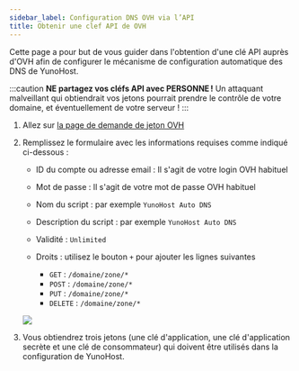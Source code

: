 ```yaml
---
sidebar_label: Configuration DNS OVH via l’API
title: Obtenir une clef API de OVH
---
```


Cette page a pour but de vous guider dans l'obtention d'une clé API auprès d'OVH afin de configurer le mécanisme de configuration automatique des DNS de YunoHost.

:::caution
**NE partagez vos cléfs API avec PERSONNE !** Un attaquant malveillant qui obtiendrait vos jetons pourrait prendre le contrôle de votre domaine, et éventuellement de votre serveur !
:::

1. Allez sur [la page de demande de jeton OVH](https://eu.api.ovh.com/createToken/)


2. Remplissez le formulaire avec les informations requises comme indiqué ci-dessous :

    - ID du compte ou adresse email : Il s'agit de votre login OVH habituel

    - Mot de passe : Il s'agit de votre mot de passe OVH habituel

    - Nom du script : par exemple `YunoHost Auto DNS`

    - Description du script : par exemple `YunoHost Auto DNS`

    - Validité : `Unlimited`

    - Droits : utilisez le bouton `+` pour ajouter les lignes suivantes
      - `GET` : `/domaine/zone/*`
      - `POST` : `/domaine/zone/*`
      - `PUT` : `/domaine/zone/*`
      - `DELETE` : `/domaine/zone/*`

    ![](/img/providers/registrar_api_ovh_1.png)

3. Vous obtiendrez trois jetons (une clé d'application, une clé d'application secrète et une clé de consommateur) qui doivent être utilisés dans la configuration de YunoHost.
